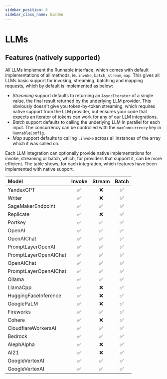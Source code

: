 ```yaml
---
sidebar_position: 0
sidebar_class_name: hidden
---
```


# LLMs

<!-- this is a Markdown comment -->

## Features (natively supported)

All LLMs implement the Runnable interface, which comes with default implementations of all methods, ie. `invoke`, `batch`, `stream`, `map`. This gives all LLMs basic support for invoking, streaming, batching and mapping requests, which by default is implemented as below:

- _Streaming_ support defaults to returning an `AsyncIterator` of a single value, the final result returned by the underlying LLM provider. This obviously doesn't give you token-by-token streaming, which requires native support from the LLM provider, but ensures your code that expects an iterator of tokens can work for any of our LLM integrations.
- _Batch_ support defaults to calling the underlying LLM in parallel for each input. The concurrency can be controlled with the `maxConcurrency` key in `RunnableConfig`.
- _Map_ support defaults to calling `.invoke` across all instances of the array which it was called on.

Each LLM integration can optionally provide native implementations for invoke, streaming or batch, which, for providers that support it, can be more efficient. The table shows, for each integration, which features have been implemented with native support.

| Model                 | Invoke | Stream | Batch |
| :-------------------- | :----: | :----: | :---: |
| YandexGPT             |   ✅   |   ❌   |  ✅   |
| Writer                |   ✅   |   ❌   |  ✅   |
| SageMakerEndpoint     |   ✅   |   ✅   |  ✅   |
| Replicate             |   ✅   |   ❌   |  ✅   |
| Portkey               |   ✅   |   ✅   |  ✅   |
| OpenAI                |   ✅   |   ✅   |  ✅   |
| OpenAIChat            |   ✅   |   ✅   |  ✅   |
| PromptLayerOpenAI     |   ✅   |   ✅   |  ✅   |
| PromptLayerOpenAIChat |   ✅   |   ✅   |  ✅   |
| OpenAIChat            |   ✅   |   ✅   |  ✅   |
| PromptLayerOpenAIChat |   ✅   |   ✅   |  ✅   |
| Ollama                |   ✅   |   ✅   |  ✅   |
| LlamaCpp              |   ✅   |   ❌   |  ✅   |
| HuggingFaceInference  |   ✅   |   ❌   |  ✅   |
| GooglePaLM            |   ✅   |   ❌   |  ✅   |
| Fireworks             |   ✅   |   ✅   |  ✅   |
| Cohere                |   ✅   |   ❌   |  ✅   |
| CloudflareWorkersAI   |   ✅   |   ✅   |  ✅   |
| Bedrock               |   ✅   |   ✅   |  ✅   |
| AlephAlpha            |   ✅   |   ❌   |  ✅   |
| AI21                  |   ✅   |   ❌   |  ✅   |
| GoogleVertexAI        |   ✅   |   ✅   |  ✅   |
| GoogleVertexAI        |   ✅   |   ✅   |  ✅   |
